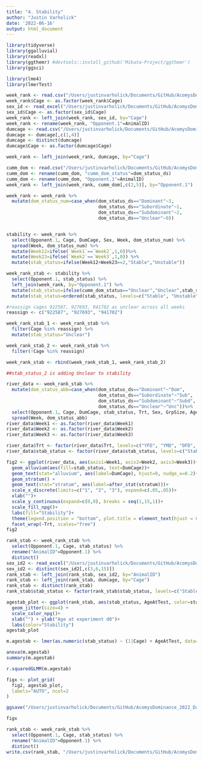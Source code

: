 ```yaml
---
title: "4. Stability"
author: "Justin Varholick"
date: '2022-06-16'
output: html_document
---
```


```r
library(tidyverse)
library(ggalluvial)
library(readxl)
library(ggthemr) #devtools::install_github('Mikata-Project/ggthemr')
library(ggsci)

library(lme4)
library(lmerTest)
```

```r
week_rank <- read.csv("/Users/justinvarholick/Documents/GitHub/AcomysDominance_2022_Data_Results/Data/dscorebweek_edited.csv")
week_rank$Cage <- as.factor(week_rank$Cage)
sex_id <- read_excel("/Users/justinvarholick/Documents/GitHub/AcomysDominance_2022_Data_Results/Data/AcomysDomRegen_Inventory.xlsx", sheet = "Sheet3")
sex_id$Cage <- as.factor(sex_id$Cage)
week_rank <- left_join(week_rank, sex_id, by="Cage")
week_rank <- rename(week_rank, "Opponent.1"=AnimalID)
dumcage <- read.csv("/Users/justinvarholick/Documents/GitHub/AcomysDominance_2022_Data_Results/Data/dscorebyanimal_edited.csv")
dumcage <- dumcage[,c(1,4)]
dumcage <- distinct(dumcage)
dumcage$Cage <- as.factor(dumcage$Cage)

week_rank <- left_join(week_rank, dumcage, by="Cage")

cumm_dom <- read.csv("/Users/justinvarholick/Documents/GitHub/AcomysDominance_2022_Data_Results/Data/dscorebyanimal_edited.csv")
cumm_dom <- rename(cumm_dom, "cumm_dom_status"=dom_status_ds)
cumm_dom <- rename(cumm_dom, "Opponent.1"=AnimalID)
week_rank <- left_join(week_rank, cumm_dom[,c(2,5)], by="Opponent.1")

week_rank <- week_rank %>%
  mutate(dom_status_num=case_when(dom_status_ds=="Dominant"~3,
                                  dom_status_ds=="Subordinate"~1,
                                  dom_status_ds=="Subdominant"~2,
                                  dom_status_ds=="Unclear"~0))


stability <- week_rank %>% 
  select(Opponent.1, Cage, DumCage, Sex, Week, dom_status_num) %>% 
  spread(Week, dom_status_num) %>% 
  mutate(Week12=ifelse(`Week1`==`Week2`,1,0))%>% 
  mutate(Week23=ifelse(`Week2`==`Week3`,1,0)) %>% 
  mutate(stab_status=ifelse(Week12+Week23==2,"Stable","Unstable"))

week_rank_stab <- stability %>% 
  select(Opponent.1, stab_status) %>% 
  left_join(week_rank, by="Opponent.1") %>% 
  mutate(stab_status=ifelse(cumm_dom_status=="Unclear","Unclear",stab_status)) %>% 
  mutate(stab_status=ordered(stab_status, levels=c("Stable", "Unstable", "Unclear")))

#reassign cages 922587, 927693, 941702 as unclear across all weeks
reassign <- c("922587", "927693", "941702")

week_rank_stab_1 <- week_rank_stab %>% 
  filter(Cage %in% reassign) %>% 
  mutate(stab_status="Unclear")

week_rank_stab_2 <- week_rank_stab %>% 
  filter(!Cage %in% reassign)

week_rank_stab <- rbind(week_rank_stab_1, week_rank_stab_2)

##stab_status_2 is adding Unclear to stability
```



```r
river_data <- week_rank_stab %>% 
  mutate(dom_status_abb=case_when(dom_status_ds=="Dominant"~"Dom",
                                  dom_status_ds=="Subordinate"~"Sub",
                                  dom_status_ds=="Subdominant"~"Subd",
                                  dom_status_ds=="Unclear"~"Unc"))%>% 
  select(Opponent.1, Cage, DumCage, stab_status, Trt, Sex, GrpSize, Age, Week, dom_status_abb) %>% 
  spread(Week, dom_status_abb)
river_data$Week1 <- as.factor(river_data$Week1)
river_data$Week2 <- as.factor(river_data$Week2)
river_data$Week3 <- as.factor(river_data$Week3)

river_data$Trt <- factor(river_data$Trt, levels=c("YFD", "YMD", "OFD", "YMT"))
river_data$stab_status <- factor(river_data$stab_status, levels=c("Stable", "Unstable", "Unclear"))

```


```r

fig2 <- ggplot(river_data, aes(axis1=Week1, axis2=Week2, axis3=Week3))+
  geom_alluvium(aes(fill=stab_status, text=DumCage))+
  geom_text(stat="alluvium", aes(label=DumCage), hjust=0, nudge_x=0.2)+
  geom_stratum() + 
  geom_text(stat="stratum", aes(label=after_stat(stratum)))+
  scale_x_discrete(limits=c("1", "2", "3"), expand=c(.05,.05))+
  xlab("")+
  scale_y_continuous(expand=c(0,0), breaks = seq(1,15,1))+
  scale_fill_npg()+
  labs(fill="Stability")+
  theme(legend.position = "bottom", plot.title = element_text(hjust = 0.5), axis.text.y=element_blank(), axis.ticks.y=element_blank())+
  facet_wrap(~Trt, scales="free")
fig2
```
```r
rank_stab <- week_rank_stab %>% 
  select(Opponent.1, Cage, stab_status) %>% 
  rename("AnimalID"=Opponent.1) %>% 
  distinct()
sex_id2 <- read_excel("/Users/justinvarholick/Documents/GitHub/AcomysDominance_2022_Data_Results/Data/AcomysDomRegen_Inventory.xlsx", sheet = "Sheet1")
sex_id2 <- distinct(sex_id2[,c(3,6,15)])
rank_stab <- left_join(rank_stab, sex_id2, by="AnimalID")
rank_stab <- left_join(rank_stab, dumcage, by="Cage")
rank_stab <- distinct(rank_stab)
rank_stab$stab_status <- factor(rank_stab$stab_status, levels=c("Stable", "Unstable", "Unclear"))

agestab_plot <- ggplot(rank_stab, aes(stab_status, AgeAtTest, color=stab_status, label=DumCage))+
  geom_jitter(size=4) +
  scale_color_npg()+
  xlab("") + ylab("Age at experiment d0")+
  labs(color="Stability")
agestab_plot
```
```r
m.agestab <- lmer(as.numeric(stab_status) ~ (1|Cage) + AgeAtTest, data=rank_stab)

anova(m.agestab)
summary(m.agestab)

r.squaredGLMM(m.agestab)
```

```r

figx <- plot_grid(
  fig2, agestab_plot,
  labels="AUTO", ncol=2
)

ggsave("/Users/justinvarholick/Documents/GitHub/AcomysDominance_2022_Data_Results/R generated figures/Fig2_stab_plots.tiff", figx, units="cm", width = 30, height = 15, device='tiff', dpi=300)

figx
```
```r
rank_stab <- week_rank_stab %>% 
  select(Opponent.1, Cage, stab_status) %>% 
  rename("AnimalID"=Opponent.1) %>% 
  distinct()
write.csv(rank_stab, "/Users/justinvarholick/Documents/GitHub/AcomysDominance_2022_Data_Results/Data/stabilitybycage.csv")
```

